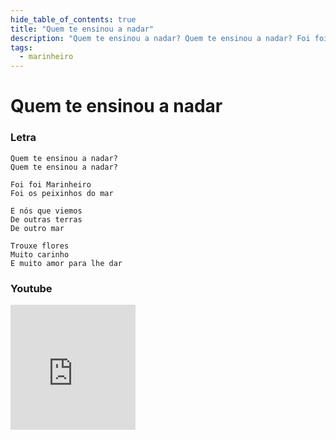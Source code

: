 ```yaml
---
hide_table_of_contents: true
title: "Quem te ensinou a nadar"
description: "Quem te ensinou a nadar? Quem te ensinou a nadar? Foi foi Marinheiro Foi os peixinhos do mar E nós que viemos De outras terras De outro mar Trouxe flores Muito carinho E muito amor para lhe dar"
tags:
  - marinheiro
---
```


# Quem te ensinou a nadar

### Letra

```text
Quem te ensinou a nadar?
Quem te ensinou a nadar?

Foi foi Marinheiro
Foi os peixinhos do mar

E nós que viemos
De outras terras
De outro mar

Trouxe flores
Muito carinho
E muito amor para lhe dar
```

### Youtube

<iframe
  width="200"
  height="200"
  src="https://www.youtube.com/embed/_Zku81V9zhQ"
  title="YouTube video player"
  frameborder="0"
  allow="accelerometer; autoplay; clipboard-write; encrypted-media; gyroscope; picture-in-picture; web-share"
  referrerpolicy="strict-origin-when-cross-origin"
  allowfullscreen
></iframe>